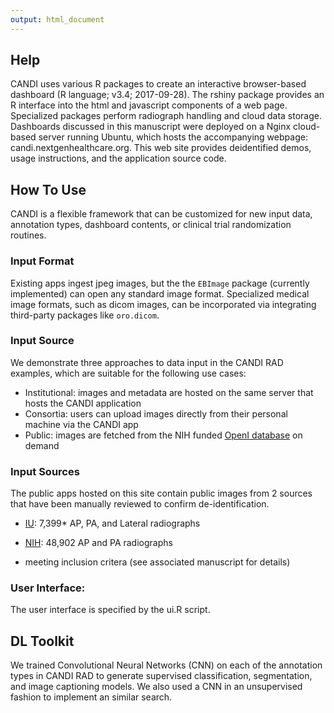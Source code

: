 ```yaml
---
output: html_document
---
```


## Help
CANDI uses various R packages to create an interactive browser-based dashboard (R language; v3.4; 2017-09-28).  The rshiny package provides an R interface into the html and javascript components of a web page.  Specialized packages perform radiograph handling and cloud data storage.  Dashboards discussed in this manuscript were deployed on a Nginx cloud-based server running Ubuntu, which hosts the accompanying webpage: candi.nextgenhealthcare.org.  This web site provides deidentified demos, usage instructions, and the application source code.


## How To Use
CANDI is a flexible framework that can be customized for new input data, annotation types, dashboard contents, or clinical trial randomization routines.

### Input Format
Existing apps ingest jpeg images, but the the `EBImage` package (currently implemented) can open any standard image format.  Specialized medical image formats, such as dicom images, can be incorporated via integrating third-party packages like `oro.dicom`.

### Input Source
We demonstrate three approaches to data input in the CANDI RAD examples, which are suitable for the following use cases:

* Institutional: images and metadata are hosted on the same server that hosts the CANDI application
* Consortia: users can upload images directly from their personal machine via the CANDI app
* Public: images are fetched from the NIH funded [OpenI database](https://openi.nlm.nih.gov/) on demand

### Input Sources
The public apps hosted on this site contain public images from 2 sources that have been manually reviewed to confirm de-identification.

* [IU](
https://openi.nlm.nih.gov/services.php?it=xg
): 7,399* AP, PA, and Lateral radiographs
* [NIH](https://nihcc.app.box.com/v/ChestXray-NIHCC): 48,902 AP and PA radiographs

* meeting inclusion critera (see associated manuscript for details)

### User Interface:
The user interface is specified by the ui.R script.

## DL Toolkit
We trained Convolutional Neural Networks (CNN) on each of the annotation types in CANDI RAD to generate supervised classification, segmentation, and image captioning models.  We also used a CNN in an unsupervised fashion to implement an similar search.

